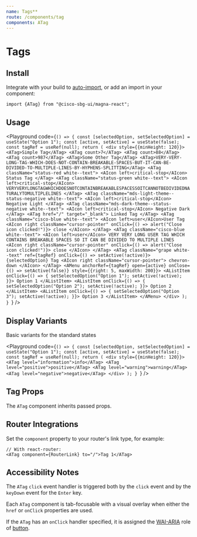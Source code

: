 ```yaml
---
name: Tags**
route: /components/tag
components: ATag
---
```


# Tags

## Install

Integrate with your build to [auto-import](/#integrating), or add an import in your component:

```
import {ATag} from "@cisco-sbg-ui/magna-react";
```

## Usage

<Playground
  code={`() => {
  const [selectedOption, setSelectedOption] = useState("Option 1");
  const [active, setActive] = useState(false);
  const tagRef = useRef(null);
  return (
    <div style={{minHeight: 120}}>
      <ATag>Simple Tag</ATag>
      <ATag count>7</ATag>
      <ATag count>88</ATag>
      <ATag count>987</ATag>
      <ATag>Some Other Tag</ATag>
      <ATag>VERY-VERY-LONG-TAG-WHICH-DOES-NOT-CONTAIN-BREAKABLE-SPACES-BUT-IT-CAN-BE-DIVIDED-TO-MULTIPLE-LINES-BY-HYPHENS-SPLITTING</ATag>
      <ATag className="status-red white--text">
        <AIcon left>critical-stop</AIcon>
        Status Tag
      </ATag>
      <ATag className="status-green white--text">
        <AIcon left>critical-stop</AIcon>
        VERYVERYLONGTAGWHICHDOESNOTCONTAINBREAKABLESPACESSOITCANNOTBEDIVIDEDNATURALYTOMULTIPLELINES
      </ATag>
      <ATag className="mds-light-theme--status-negative white--text">
        <AIcon left>critical-stop</AIcon>
        Negative Light
      </ATag>
      <ATag className="mds-dark-theme--status-negative white--text">
        <AIcon left>critical-stop</AIcon>
        Negative Dark
      </ATag>
      <ATag href="/" target="_blank">
        Linked Tag
      </ATag>
      <ATag className="cisco-blue white--text">
        <AIcon left>user</AIcon>User Tag
        <AIcon
          right
          className="cursor-pointer"
          onClick={() => alert("Close icon clicked!")}>
          close
        </AIcon>
      </ATag>
      <ATag className="cisco-blue white--text">
        <AIcon left>user</AIcon>
        VERY VERY LONG USER TAG WHICH CONTAINS BREAKABLE SPACES SO IT CAN BE DIVIDED TO MULTIPLE LINES
        <AIcon
          right
          className="cursor-pointer"
          onClick={() => alert("Close icon clicked!")}>
          close
        </AIcon>
      </ATag>
      <ATag
        className="grape white--text"
        ref={tagRef}
        onClick={() => setActive(!active)}>
        {selectedOption} Tag
        <AIcon right className="cursor-pointer">
          chevron-down
        </AIcon>
      </ATag>
      <AMenu
        anchorRef={tagRef}
        open={active}
        onClose={() => setActive(false)}
        style={{right: 5, maxWidth: 200}}>
        <AListItem
          onClick={() => {
            setSelectedOption("Option 1");
            setActive(!active);
          }}>
          Option 1
        </AListItem>
        <AListItem
          onClick={() => {
            setSelectedOption("Option 2");
            setActive(!active);
          }}>
          Option 2
        </AListItem>
        <AListItem
          onClick={() => {
            setSelectedOption("Option 3");
            setActive(!active);
          }}>
          Option 3
        </AListItem>
      </AMenu>
    </div>
  );
}
`}
/>

## Display Variants

Basic variants for the standard states

<Playground
  code={`() => {
  const [selectedOption, setSelectedOption] = useState("Option 1");
  const [active, setActive] = useState(false);
  const tagRef = useRef(null);
  return (
    <div style={{minHeight: 120}}>
      <ATag level="information">info</ATag>
      <ATag level="positive">positive</ATag>
      <ATag level="warning">warning</ATag>
      <ATag level="negative">negative</ATag>
    </div>
  );
}
`}
/>

## Tag Props

The `ATag` component inherits passed props.

<Props of="ATag" />

## Router Integrations

Set the `component` property to your router's link type, for example:

```
// With react-router:
<ATag component={RouterLink} to="/">Tag 1</ATag>
```

## Accessibility Notes

The `ATag` `click` event handler is triggered both by the `click` event and by the `keyDown` event for the `Enter` key.

Each `ATag` component is tab-focusable with a visual overlay when either the `href` or `onClick` properties are used.

If the `ATag` has an `onClick` handler specified, it is assigned the [WAI-ARIA](https://www.w3.org/WAI/standards-guidelines/aria/) role of [button](https://www.w3.org/TR/wai-aria/#button).

